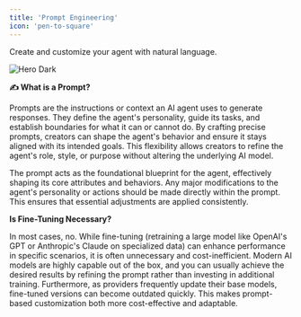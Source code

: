```yaml
---
title: 'Prompt Engineering'
icon: 'pen-to-square'
---
```


Create and customize your agent with natural language.

<img
  src="/images/agents prompt.png"
  alt="Hero Dark"
/>

**✍️ What is a Prompt?**

Prompts are the instructions or context an AI agent uses to generate responses. They define the agent's personality, guide its tasks, and establish boundaries for what it can or cannot do. By crafting precise prompts, creators can shape the agent's behavior and ensure it stays aligned with its intended goals. This flexibility allows creators to refine the agent's role, style, or purpose without altering the underlying AI model.

The prompt acts as the foundational blueprint for the agent, effectively shaping its core attributes and behaviors. Any major modifications to the agent's personality or actions should be made directly within the prompt. This ensures that essential adjustments are applied consistently.

**Is Fine-Tuning Necessary?**

In most cases, no. While fine-tuning (retraining a large model like OpenAI's GPT or Anthropic's Claude on specialized data) can enhance performance in specific scenarios, it is often unnecessary and cost-inefficient. Modern AI models are highly capable out of the box, and you can usually achieve the desired results by refining the prompt rather than investing in additional training. Furthermore, as providers frequently update their base models, fine-tuned versions can become outdated quickly. This makes prompt-based customization both more cost-effective and adaptable.
